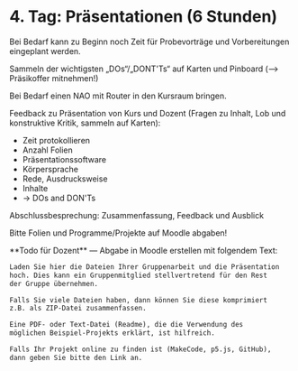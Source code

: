 
# 4. Tag: Präsentationen (6 Stunden)

Bei Bedarf kann zu Beginn noch Zeit für Probevorträge 
und Vorbereitungen eingeplant werden.

 Sammeln der wichtigsten „DOs“/„DONT'Ts“ auf Karten und Pinboard
(⟶ Präsikoffer mitnehmen!)

Bei Bedarf einen NAO mit Router in den Kursraum bringen. 

Feedback zu Präsentation von Kurs und Dozent (Fragen zu Inhalt, Lob und konstruktive Kritik, sammeln auf Karten):

- Zeit protokollieren
- Anzahl Folien
- Präsentationssoftware 
- Körpersprache
- Rede, Ausdrucksweise
- Inhalte
- &rarr; DOs and DON'Ts

Abschlussbesprechung: Zusammenfassung, Feedback und Ausblick

Bitte Folien und Programme/Projekte auf Moodle abgaben! 

<Callout>
**Todo für Dozent** &mdash; Abgabe in Moodle erstellen mit folgendem Text:

```md
Laden Sie hier die Dateien Ihrer Gruppenarbeit und die Präsentation 
hoch. Dies kann ein Gruppenmitglied stellvertretend für den Rest 
der Gruppe übernehmen.

Falls Sie viele Dateien haben, dann können Sie diese komprimiert 
z.B. als ZIP-Datei zusammenfassen.

Eine PDF- oder Text-Datei (Readme), die die Verwendung des 
möglichen Beispiel-Projekts erklärt, ist hilfreich.

Falls Ihr Projekt online zu finden ist (MakeCode, p5.js, GitHub),
dann geben Sie bitte den Link an.
```
</Callout>